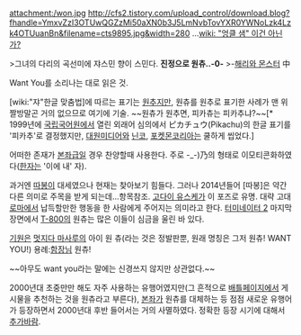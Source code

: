 attachment:/won.jpg
http://cfs2.tistory.com/upload_control/download.blog?fhandle=YmxvZzI3OTUwQGZzMi50aXN0b3J5LmNvbTovYXR0YWNoLzk4Lzk4OTUuanBn&filename=cts9895.jpg&width=280
...[[wiki: "엉클 샘" 이건 아닌가?]]

>그녀의 다리의 곡선미에 쟈스민 향이 스민다. '''진정으로 원츄..-0-'''
>-[[해리와 몬스터]] 中

Want You를 소리나는 대로 읽은 것.

[wiki:"쟈"한글 맞춤법]에 따르는 표기는 [[원추]]지만, 원츄를 원추로 표기한 사례가 맨 위 짤방말곤 거의 없으므로 여기에 기술.
~~원츄가 원추면, 피카츄는 피카추냐?~~[* 1999년에 [[국립국어원]]에서 열린 외래어 심의에서 ピカチュウ(Pikachu)의 한글 표기를 '피카추'로 결정했지만, [[대원미디어]]와 [[닌코]], [[포켓몬]]코리아는 쿨하게 씹었다.]

어떠한 존재가 [[본좌]]급일 경우 찬양할때 사용한다. 주로 -_-)乃의 형태로 이모티콘화하였다([[한자]]는 '이에 내' 자).

과거엔 [[따봉]]이 대세였으나 현재는 찾아보기 힘들다. 그러나 2014년들어 [따봉]은 약간 다른 의미로 주목을 받게 되는데...항목참조.
[[고다이 유스케]]가 이 포즈로 유명. 대략 고대 [[로마]]에서 납득할만한 행동을 한 사람에게 주어지는 의미라고 한다.
[[터미네이터 2]] 마지막 장면에서  [[T-800]]의 원츄는 많은 이들이 심금을 울린 바 있다.

[[기원]]은 [[멋지다 마사루]]의 아이 원 츄(라는 것은 정발판뿐, 원래 명칭은 그저 원츄! WANT YOU!)
용례:[[함장]]님 원츄!

~~아무도 want you라는 말에는 신경쓰지 않지만 상관없다.~~

2000년대 초중만만 해도 자주 사용하는 유행어였지만(그 흔적으로 [[배틀페이지]]에서 게시물을 추천하는 것을 원츄라고 부른다), [[본좌]]가 원츄를 대체하는 등 점점 새로운 유행어가 등장하면서 2000년대 후반 들어서는 거의 사멸하였다. 정확한 등장 시기에 대해서 [[추가바람]].
